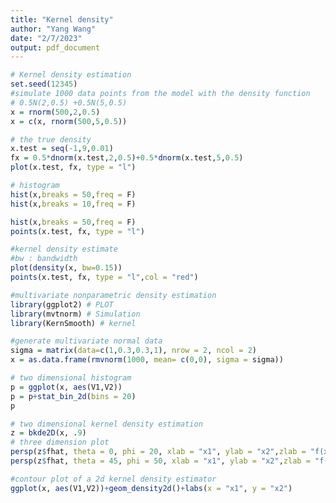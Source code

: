 ```yaml
---
title: "Kernel density"
author: "Yang Wang"
date: "2/7/2023"
output: pdf_document
---
```


```r
# Kernel density estimation
set.seed(12345)
#simulate 1000 data points from the model with the density function
# 0.5N(2,0.5) +0.5N(5,0.5)
x = rnorm(500,2,0.5)
x = c(x, rnorm(500,5,0.5))
```


```r
# the true density 
x.test = seq(-1,9,0.01)
fx = 0.5*dnorm(x.test,2,0.5)+0.5*dnorm(x.test,5,0.5)
plot(x.test, fx, type = "l")
```


```r
# histogram
hist(x,breaks = 50,freq = F)
hist(x,breaks = 10,freq = F)
```
```r
hist(x,breaks = 50,freq = F)
points(x.test, fx, type = "l")
```

```r
#kernel density estimate
#bw : bandwidth
plot(density(x, bw=0.15))
points(x.test, fx, type = "l",col = "red")
```
```r
#multivariate nonparametric density estimation
library(ggplot2) # PLOT
library(mvtnorm) # Simulation
library(KernSmooth) # kernel
```
```r
#generate multivariate normal data
sigma = matrix(data=c(1,0.3,0.3,1), nrow = 2, ncol = 2)
x = as.data.frame(rmvnorm(1000, mean= c(0,0), sigma = sigma))
```


```r
# two dimensional histogram
p = ggplot(x, aes(V1,V2))
p = p+stat_bin_2d(bins = 20)
p
```
```r
# two dimensional kernel density estimation
z = bkde2D(x, .9)
# three dimension plot
persp(z$fhat, theta = 0, phi = 20, xlab = "x1", ylab = "x2",zlab = "f(x1,x2)")
persp(z$fhat, theta = 45, phi = 50, xlab = "x1", ylab = "x2",zlab = "f(x1,x2)")
```
```r
#contour plot of a 2d kernel density estimator
ggplot(x, aes(V1,V2))+geom_density2d()+labs(x = "x1", y = "x2")

```



